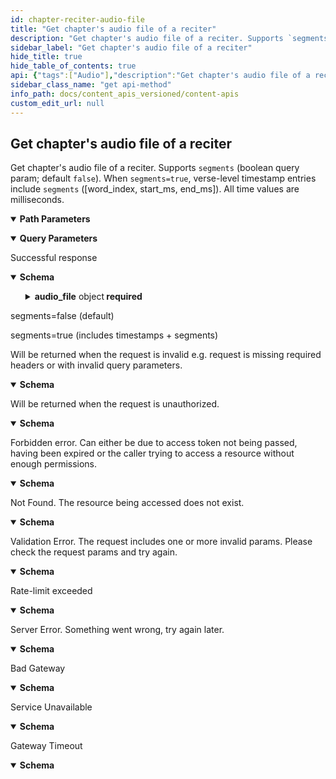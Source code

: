 ```yaml
---
id: chapter-reciter-audio-file
title: "Get chapter's audio file of a reciter"
description: "Get chapter's audio file of a reciter. Supports `segments` (boolean query param; default `false`). When `segments=true`, verse-level timestamp entries include `segments` ([word_index, start_ms, end_ms]). All time values are milliseconds."
sidebar_label: "Get chapter's audio file of a reciter"
hide_title: true
hide_table_of_contents: true
api: {"tags":["Audio"],"description":"Get chapter's audio file of a reciter. Supports `segments` (boolean query param; default `false`). When `segments=true`, verse-level timestamp entries include `segments` ([word_index, start_ms, end_ms]). All time values are milliseconds.","operationId":"chapter-reciter-audio-file","parameters":[{"name":"id","in":"path","description":"The Id of the reciter","required":true,"schema":{"type":"number"}},{"name":"chapter_number","in":"path","description":"The number of the chapter","required":true,"schema":{"maximum":114,"minimum":1,"type":"number"}},{"name":"segments","in":"query","required":false,"schema":{"type":"boolean","default":false},"description":"If true, each verse timestamp includes a `segments` array of [word_index, start_ms, end_ms] triplets. Time values are in milliseconds."}],"responses":{"200":{"description":"Successful response","content":{"application/json":{"schema":{"type":"object","properties":{"audio_file":{"type":"object","required":["id","chapter_id","file_size","format","audio_url"],"properties":{"id":{"type":"integer","example":457},"chapter_id":{"type":"integer","example":1},"file_size":{"type":"number","format":"float","description":"File size in bytes.","example":710784},"format":{"type":"string","example":"mp3"},"audio_url":{"type":"string","format":"uri","example":"https://download.quranicaudio.com/qdc/abu_bakr_shatri/murattal/1.mp3"},"timestamps":{"type":"array","description":"Present when timing data is available. If `segments=true`, each item may include a `segments` array.","items":{"type":"object","required":["verse_key","timestamp_from","timestamp_to","duration"],"properties":{"verse_key":{"type":"string","example":"1:1"},"timestamp_from":{"type":"integer","format":"int32","description":"Start offset in milliseconds from the beginning of the file.","example":0},"timestamp_to":{"type":"integer","format":"int32","description":"End offset in milliseconds from the beginning of the file.","example":6493},"duration":{"type":"integer","format":"int32","description":"Duration in milliseconds (mirrors source data; may be negative in legacy data).","example":-6493},"segments":{"type":"array","items":{"type":"array","minItems":3,"maxItems":3,"items":{"type":"integer","format":"int32"},"description":"[word_index, start_ms, end_ms] triplet. word_index is 1-based.","title":"SegmentTriplet"},"description":"Present only when `segments=true`. Word-level timing triplets for the verse.","nullable":true}},"title":"VerseTimestamp"}}},"title":"AudioFile"}},"required":["audio_file"],"title":"ChapterReciterAudioFileResponse"},"examples":{"default_no_segments":{"summary":"segments=false (default)","value":{"audio_file":{"id":457,"chapter_id":1,"file_size":710784,"format":"mp3","audio_url":"https://download.quranicaudio.com/qdc/abu_bakr_shatri/murattal/1.mp3"}}},"with_segments_true":{"summary":"segments=true (includes timestamps + segments)","value":{"audio_file":{"id":457,"chapter_id":1,"file_size":710784,"format":"mp3","audio_url":"https://download.quranicaudio.com/qdc/abu_bakr_shatri/murattal/1.mp3","timestamps":[{"verse_key":"1:1","timestamp_from":0,"timestamp_to":6493,"duration":-6493,"segments":[[1,0,630],[2,650,1570],[3,1570,3110],[4,3110,5590]]},{"verse_key":"1:2","timestamp_from":6493,"timestamp_to":11546,"duration":-5053,"segments":[[1,6493,7243],[2,7243,8123],[3,8143,8723],[4,8723,11193]]},{"verse_key":"1:3","timestamp_from":11546,"timestamp_to":15985,"duration":-4439,"segments":[[1,11546,12806],[2,12916,15366]]},{"verse_key":"1:4","timestamp_from":15985,"timestamp_to":21521,"duration":-5536,"segments":[[1,15985,16505],[2,16705,17235],[3,17265,19155]]},{"verse_key":"1:5","timestamp_from":21521,"timestamp_to":27835,"duration":-6314,"segments":[[1,21521,22591],[2,22591,23471],[3,23631,25001],[4,25001,27391]]},{"verse_key":"1:6","timestamp_from":27835,"timestamp_to":33388,"duration":-5553,"segments":[[1,27835,28265],[2,28265,29405],[3,29405,32545]]},{"verse_key":"1:7","timestamp_from":33388,"timestamp_to":53092,"duration":-19704,"segments":[[1,33388,34338],[2,34338,35448],[3,35518,36698],[4,36718,38678],[5,38678,39608],[6,39628,41638],[7,41638,43778],[8,43778,44218],[9,44338,51818]]}]}}}}}}},"400":{"description":"Will be returned when the request is invalid e.g. request is missing required headers or with invalid query parameters.","content":{"application/json":{"schema":{"title":"invalidRequestResponse","type":"object","properties":{"message":{"type":"string"},"type":{"type":"string","enum":["gateway_timeout","service_unavailable","bad_gateway","internal_server_error","unprocessable_entity","not_found","forbidden","unauthorized","invalid_request","invalid_token","insufficient_scope","service_error","invalid_path","rate_limit_exceeded"]},"success":{"type":"boolean"}}},"example":{"message":"The request is missing required headers or is invalid","type":"invalid_request","success":false}}}},"401":{"description":"Will be returned when the request is unauthorized.","content":{"application/json":{"schema":{"title":"unauthorizedResponse","type":"object","properties":{"message":{"type":"string"},"type":{"type":"string","enum":["gateway_timeout","service_unavailable","bad_gateway","internal_server_error","unprocessable_entity","not_found","forbidden","unauthorized","invalid_request","invalid_token","insufficient_scope","service_error","invalid_path","rate_limit_exceeded"]},"success":{"type":"boolean"}}},"example":{"message":"The request requires user authentication","type":"unauthorized","success":false}}}},"403":{"description":"Forbidden error. Can either be due to access token not being passed, having been expired or the caller trying to access a resource without enough permissions.","content":{"application/json":{"schema":{"title":"forbiddenResponse","type":"object","properties":{"message":{"type":"string"},"type":{"type":"string","enum":["gateway_timeout","service_unavailable","bad_gateway","internal_server_error","unprocessable_entity","not_found","forbidden","unauthorized","invalid_request","invalid_token","insufficient_scope","service_error","invalid_path","rate_limit_exceeded"]},"success":{"type":"boolean"}}},"example":{"message":"The server understood the request, but refuses to authorize it","type":"forbidden","success":false}}}},"404":{"description":"Not Found. The resource being accessed does not exist.","content":{"application/json":{"schema":{"title":"notFoundResponse","type":"object","properties":{"message":{"type":"string"},"type":{"type":"string","enum":["gateway_timeout","service_unavailable","bad_gateway","internal_server_error","unprocessable_entity","not_found","forbidden","unauthorized","invalid_request","invalid_token","insufficient_scope","service_error","invalid_path","rate_limit_exceeded"]},"success":{"type":"boolean"}}},"example":{"message":"The requested resource could not be found","type":"not_found","success":false}}}},"422":{"description":"Validation Error. The request includes one or more invalid params. Please check the request params and try again.","content":{"application/json":{"schema":{"title":"unprocessableEntityResponse","type":"object","properties":{"message":{"type":"string"},"type":{"type":"string","enum":["gateway_timeout","service_unavailable","bad_gateway","internal_server_error","unprocessable_entity","not_found","forbidden","unauthorized","invalid_request","invalid_token","insufficient_scope","service_error","invalid_path","rate_limit_exceeded"]},"success":{"type":"boolean"}}},"example":{"message":"The request was well-formed but was unable to be followed due to semantic errors","type":"unprocessable_entity","success":false}}}},"429":{"description":"Rate-limit exceeded","content":{"application/json":{"schema":{"title":"rateLimitExceededResponse","type":"object","properties":{"message":{"type":"string"},"type":{"type":"string","enum":["gateway_timeout","service_unavailable","bad_gateway","internal_server_error","unprocessable_entity","not_found","forbidden","unauthorized","invalid_request","invalid_token","insufficient_scope","service_error","invalid_path","rate_limit_exceeded"]},"success":{"type":"boolean"}}},"example":{"message":"Too many requests, please try again later","type":"rate_limit_exceeded","success":false}}}},"500":{"description":"Server Error. Something went wrong, try again later.","content":{"application/json":{"schema":{"title":"internalServerErrorResponse","type":"object","properties":{"message":{"type":"string"},"type":{"type":"string","enum":["gateway_timeout","service_unavailable","bad_gateway","internal_server_error","unprocessable_entity","not_found","forbidden","unauthorized","invalid_request","invalid_token","insufficient_scope","service_error","invalid_path","rate_limit_exceeded"]},"success":{"type":"boolean"}}},"example":{"message":"The server encountered an internal error and was unable to complete your request","type":"internal_server_error","success":false}}}},"502":{"description":"Bad Gateway","content":{"application/json":{"schema":{"title":"badGatewayResponse","type":"object","properties":{"message":{"type":"string"},"type":{"type":"string","enum":["gateway_timeout","service_unavailable","bad_gateway","internal_server_error","unprocessable_entity","not_found","forbidden","unauthorized","invalid_request","invalid_token","insufficient_scope","service_error","invalid_path","rate_limit_exceeded"]},"success":{"type":"boolean"}}},"example":{"message":"The server was acting as a gateway or proxy and received an invalid response from the upstream server","type":"bad_gateway","success":false}}}},"503":{"description":"Service Unavailable","content":{"application/json":{"schema":{"title":"serviceUnavailableResponse","type":"object","properties":{"message":{"type":"string"},"type":{"type":"string","enum":["gateway_timeout","service_unavailable","bad_gateway","internal_server_error","unprocessable_entity","not_found","forbidden","unauthorized","invalid_request","invalid_token","insufficient_scope","service_error","invalid_path","rate_limit_exceeded"]},"success":{"type":"boolean"}}},"example":{"message":"The server is currently unable to handle the request due to a temporary overload or scheduled maintenance","type":"service_unavailable","success":false}}}},"504":{"description":"Gateway Timeout","content":{"application/json":{"schema":{"title":"gatewayTimeoutResponse","type":"object","properties":{"message":{"type":"string"},"type":{"type":"string","enum":["gateway_timeout","service_unavailable","bad_gateway","internal_server_error","unprocessable_entity","not_found","forbidden","unauthorized","invalid_request","invalid_token","insufficient_scope","service_error","invalid_path","rate_limit_exceeded"]},"success":{"type":"boolean"}}},"example":{"message":"The server was acting as a gateway or proxy and did not receive a timely response from the upstream server","type":"gateway_timeout","success":false}}}}},"method":"get","path":"/chapter_recitations/{id}/{chapter_number}","servers":[{"url":"https://apis-prelive.quran.foundation/content/api/v4","description":"Pre-production Server"},{"url":"https://apis.quran.foundation/content/api/v4","description":"Production Server"}],"security":[{"x-auth-token":[],"x-client-id":[]}],"securitySchemes":{"x-auth-token":{"type":"apiKey","description":"The JWT access token required for accessing the endpoints.","name":"x-auth-token","in":"header"},"x-client-id":{"type":"apiKey","description":"Your client Id","name":"x-client-id","in":"header"}},"info":{"title":"Content APIs","description":"Quran.Foundation Content APIs offer programmatic access to the Quran's core content like chapters, verses, recitations, translations, and more, distinct from user-specific data like notes and bookmarks provided by [User-related APIs](/docs/category/user-related-apis).\n\n ## How to get access \n\n We are using OAuth2 flows to authenticate and authorize requests. To get started, you need to [get an access token](/docs/tutorials/oidc/getting-started-with-oauth2#obtaining-oauth-20-client-credentials) to make requests to our APIs. Since the APIs are not user-related, you will need to use the `client_credentials` grant type and [`content` scope](/docs/user_related_apis_versioned/scopes#content) when sending a request to [The OAuth 2.0 Token Endpoint](/docs/oauth2_apis_versioned/oauth-2-token-exchange) to get the access token. The below diagram shows the flow of getting an access token using the `client_credentials` grant type in a very simplified way.\n\n ![Client Credentials Flow](/img/client-credentials-flow.png) After getting a valid access token, each request to get resources will have to include 2 headers mentioned below: `x-auth-token` and `x-client-id`.","version":"v4"},"postman":{"name":"Get chapter's audio file of a reciter","description":{"content":"Get chapter's audio file of a reciter. Supports `segments` (boolean query param; default `false`). When `segments=true`, verse-level timestamp entries include `segments` ([word_index, start_ms, end_ms]). All time values are milliseconds.","type":"text/plain"},"url":{"path":["chapter_recitations",":id",":chapter_number"],"host":["{{baseUrl}}"],"query":[{"disabled":false,"description":{"content":"If true, each verse timestamp includes a `segments` array of [word_index, start_ms, end_ms] triplets. Time values are in milliseconds.","type":"text/plain"},"key":"segments","value":""}],"variable":[{"disabled":false,"description":{"content":"(Required) The Id of the reciter","type":"text/plain"},"type":"any","value":"","key":"id"},{"disabled":false,"description":{"content":"(Required) The number of the chapter","type":"text/plain"},"type":"any","value":"","key":"chapter_number"}]},"header":[{"key":"Accept","value":"application/json"}],"method":"GET"}}
sidebar_class_name: "get api-method"
info_path: docs/content_apis_versioned/content-apis
custom_edit_url: null
---
```



## Get chapter's audio file of a reciter



Get chapter's audio file of a reciter. Supports `segments` (boolean query param; default `false`). When `segments=true`, verse-level timestamp entries include `segments` ([word_index, start_ms, end_ms]). All time values are milliseconds.

<details style={{"marginBottom":"1rem"}} data-collapsed={false} open={true}><summary style={{}}><strong>Path Parameters</strong></summary><div><ul><ParamsItem className={"paramsItem"} param={{"name":"id","in":"path","description":"The Id of the reciter","required":true,"schema":{"type":"number"}}}></ParamsItem><ParamsItem className={"paramsItem"} param={{"name":"chapter_number","in":"path","description":"The number of the chapter","required":true,"schema":{"maximum":114,"minimum":1,"type":"number"}}}></ParamsItem></ul></div></details><details style={{"marginBottom":"1rem"}} data-collapsed={false} open={true}><summary style={{}}><strong>Query Parameters</strong></summary><div><ul><ParamsItem className={"paramsItem"} param={{"name":"segments","in":"query","required":false,"schema":{"type":"boolean","default":false},"description":"If true, each verse timestamp includes a `segments` array of [word_index, start_ms, end_ms] triplets. Time values are in milliseconds."}}></ParamsItem></ul></div></details><div><ApiTabs><TabItem label={"200"} value={"200"}><div>

Successful response

</div><div><MimeTabs schemaType={"response"}><TabItem label={"application/json"} value={"application/json"}><SchemaTabs><TabItem label={"Schema"} value={"Schema"}><details style={{}} data-collapsed={false} open={true}><summary style={{"textAlign":"left"}}><strong>Schema</strong></summary><div style={{"textAlign":"left","marginLeft":"1rem"}}></div><ul style={{"marginLeft":"1rem"}}><SchemaItem collapsible={true} className={"schemaItem"}><details style={{}}><summary style={{}}><strong>audio_file</strong><span style={{"opacity":"0.6"}}> object</span><strong style={{"fontSize":"var(--ifm-code-font-size)","color":"var(--openapi-required)"}}> required</strong></summary><div style={{"marginLeft":"1rem"}}><SchemaItem collapsible={false} name={"id"} required={true} schemaName={"integer"} qualifierMessage={undefined} schema={{"type":"integer","example":457}}></SchemaItem><SchemaItem collapsible={false} name={"chapter_id"} required={true} schemaName={"integer"} qualifierMessage={undefined} schema={{"type":"integer","example":1}}></SchemaItem><SchemaItem collapsible={false} name={"file_size"} required={true} schemaName={"float"} qualifierMessage={undefined} schema={{"type":"number","format":"float","description":"File size in bytes.","example":710784}}></SchemaItem><SchemaItem collapsible={false} name={"format"} required={true} schemaName={"string"} qualifierMessage={undefined} schema={{"type":"string","example":"mp3"}}></SchemaItem><SchemaItem collapsible={false} name={"audio_url"} required={true} schemaName={"uri"} qualifierMessage={undefined} schema={{"type":"string","format":"uri","example":"https://download.quranicaudio.com/qdc/abu_bakr_shatri/murattal/1.mp3"}}></SchemaItem><SchemaItem collapsible={true} className={"schemaItem"}><details style={{}}><summary style={{}}><strong>timestamps</strong><span style={{"opacity":"0.6"}}> object[]</span></summary><div style={{"marginLeft":"1rem"}}><div style={{"marginTop":".5rem","marginBottom":".5rem"}}>

Present when timing data is available. If `segments=true`, each item may include a `segments` array.

</div><li><div style={{"fontSize":"var(--ifm-code-font-size)","opacity":"0.6","marginLeft":"-.5rem","paddingBottom":".5rem"}}>Array [</div></li><SchemaItem collapsible={false} name={"verse_key"} required={true} schemaName={"string"} qualifierMessage={undefined} schema={{"type":"string","example":"1:1"}}></SchemaItem><SchemaItem collapsible={false} name={"timestamp_from"} required={true} schemaName={"int32"} qualifierMessage={undefined} schema={{"type":"integer","format":"int32","description":"Start offset in milliseconds from the beginning of the file.","example":0}}></SchemaItem><SchemaItem collapsible={false} name={"timestamp_to"} required={true} schemaName={"int32"} qualifierMessage={undefined} schema={{"type":"integer","format":"int32","description":"End offset in milliseconds from the beginning of the file.","example":6493}}></SchemaItem><SchemaItem collapsible={false} name={"duration"} required={true} schemaName={"int32"} qualifierMessage={undefined} schema={{"type":"integer","format":"int32","description":"Duration in milliseconds (mirrors source data; may be negative in legacy data).","example":-6493}}></SchemaItem><SchemaItem collapsible={false} name={"segments"} required={false} schemaName={"array[]"} qualifierMessage={"**Possible values:** `>= 3`, `<= 3`"} schema={{"type":"array","items":{"type":"array","minItems":3,"maxItems":3,"items":{"type":"integer","format":"int32"},"description":"[word_index, start_ms, end_ms] triplet. word_index is 1-based.","title":"SegmentTriplet"},"description":"Present only when `segments=true`. Word-level timing triplets for the verse.","nullable":true}}></SchemaItem><li><div style={{"fontSize":"var(--ifm-code-font-size)","opacity":"0.6","marginLeft":"-.5rem"}}>]</div></li></div></details></SchemaItem></div></details></SchemaItem></ul></details></TabItem><TabItem label={"Example (from schema)"} value={"Example (from schema)"}><ResponseSamples responseExample={"{\n  \"audio_file\": {\n    \"id\": 457,\n    \"chapter_id\": 1,\n    \"file_size\": 710784,\n    \"format\": \"mp3\",\n    \"audio_url\": \"https://download.quranicaudio.com/qdc/abu_bakr_shatri/murattal/1.mp3\",\n    \"timestamps\": [\n      {\n        \"verse_key\": \"1:1\",\n        \"timestamp_from\": 0,\n        \"timestamp_to\": 6493,\n        \"duration\": -6493,\n        \"segments\": [\n          [\n            0\n          ]\n        ]\n      }\n    ]\n  }\n}"} language={"json"}></ResponseSamples></TabItem><TabItem label={"default_no_segments"} value={"default_no_segments"}><p> segments=false (default)</p><ResponseSamples responseExample={"{\n  \"audio_file\": {\n    \"id\": 457,\n    \"chapter_id\": 1,\n    \"file_size\": 710784,\n    \"format\": \"mp3\",\n    \"audio_url\": \"https://download.quranicaudio.com/qdc/abu_bakr_shatri/murattal/1.mp3\"\n  }\n}"} language={"json"}></ResponseSamples></TabItem><TabItem label={"with_segments_true"} value={"with_segments_true"}><p> segments=true (includes timestamps + segments)</p><ResponseSamples responseExample={"{\n  \"audio_file\": {\n    \"id\": 457,\n    \"chapter_id\": 1,\n    \"file_size\": 710784,\n    \"format\": \"mp3\",\n    \"audio_url\": \"https://download.quranicaudio.com/qdc/abu_bakr_shatri/murattal/1.mp3\",\n    \"timestamps\": [\n      {\n        \"verse_key\": \"1:1\",\n        \"timestamp_from\": 0,\n        \"timestamp_to\": 6493,\n        \"duration\": -6493,\n        \"segments\": [\n          [\n            1,\n            0,\n            630\n          ],\n          [\n            2,\n            650,\n            1570\n          ],\n          [\n            3,\n            1570,\n            3110\n          ],\n          [\n            4,\n            3110,\n            5590\n          ]\n        ]\n      },\n      {\n        \"verse_key\": \"1:2\",\n        \"timestamp_from\": 6493,\n        \"timestamp_to\": 11546,\n        \"duration\": -5053,\n        \"segments\": [\n          [\n            1,\n            6493,\n            7243\n          ],\n          [\n            2,\n            7243,\n            8123\n          ],\n          [\n            3,\n            8143,\n            8723\n          ],\n          [\n            4,\n            8723,\n            11193\n          ]\n        ]\n      },\n      {\n        \"verse_key\": \"1:3\",\n        \"timestamp_from\": 11546,\n        \"timestamp_to\": 15985,\n        \"duration\": -4439,\n        \"segments\": [\n          [\n            1,\n            11546,\n            12806\n          ],\n          [\n            2,\n            12916,\n            15366\n          ]\n        ]\n      },\n      {\n        \"verse_key\": \"1:4\",\n        \"timestamp_from\": 15985,\n        \"timestamp_to\": 21521,\n        \"duration\": -5536,\n        \"segments\": [\n          [\n            1,\n            15985,\n            16505\n          ],\n          [\n            2,\n            16705,\n            17235\n          ],\n          [\n            3,\n            17265,\n            19155\n          ]\n        ]\n      },\n      {\n        \"verse_key\": \"1:5\",\n        \"timestamp_from\": 21521,\n        \"timestamp_to\": 27835,\n        \"duration\": -6314,\n        \"segments\": [\n          [\n            1,\n            21521,\n            22591\n          ],\n          [\n            2,\n            22591,\n            23471\n          ],\n          [\n            3,\n            23631,\n            25001\n          ],\n          [\n            4,\n            25001,\n            27391\n          ]\n        ]\n      },\n      {\n        \"verse_key\": \"1:6\",\n        \"timestamp_from\": 27835,\n        \"timestamp_to\": 33388,\n        \"duration\": -5553,\n        \"segments\": [\n          [\n            1,\n            27835,\n            28265\n          ],\n          [\n            2,\n            28265,\n            29405\n          ],\n          [\n            3,\n            29405,\n            32545\n          ]\n        ]\n      },\n      {\n        \"verse_key\": \"1:7\",\n        \"timestamp_from\": 33388,\n        \"timestamp_to\": 53092,\n        \"duration\": -19704,\n        \"segments\": [\n          [\n            1,\n            33388,\n            34338\n          ],\n          [\n            2,\n            34338,\n            35448\n          ],\n          [\n            3,\n            35518,\n            36698\n          ],\n          [\n            4,\n            36718,\n            38678\n          ],\n          [\n            5,\n            38678,\n            39608\n          ],\n          [\n            6,\n            39628,\n            41638\n          ],\n          [\n            7,\n            41638,\n            43778\n          ],\n          [\n            8,\n            43778,\n            44218\n          ],\n          [\n            9,\n            44338,\n            51818\n          ]\n        ]\n      }\n    ]\n  }\n}"} language={"json"}></ResponseSamples></TabItem></SchemaTabs></TabItem></MimeTabs></div></TabItem><TabItem label={"400"} value={"400"}><div>

Will be returned when the request is invalid e.g. request is missing required headers or with invalid query parameters.

</div><div><MimeTabs schemaType={"response"}><TabItem label={"application/json"} value={"application/json"}><SchemaTabs><TabItem label={"Schema"} value={"Schema"}><details style={{}} data-collapsed={false} open={true}><summary style={{"textAlign":"left"}}><strong>Schema</strong></summary><div style={{"textAlign":"left","marginLeft":"1rem"}}></div><ul style={{"marginLeft":"1rem"}}><SchemaItem collapsible={false} name={"message"} required={false} schemaName={"string"} qualifierMessage={undefined} schema={{"type":"string"}}></SchemaItem><SchemaItem collapsible={false} name={"type"} required={false} schemaName={"string"} qualifierMessage={"**Possible values:** [`gateway_timeout`, `service_unavailable`, `bad_gateway`, `internal_server_error`, `unprocessable_entity`, `not_found`, `forbidden`, `unauthorized`, `invalid_request`, `invalid_token`, `insufficient_scope`, `service_error`, `invalid_path`, `rate_limit_exceeded`]"} schema={{"type":"string","enum":["gateway_timeout","service_unavailable","bad_gateway","internal_server_error","unprocessable_entity","not_found","forbidden","unauthorized","invalid_request","invalid_token","insufficient_scope","service_error","invalid_path","rate_limit_exceeded"]}}></SchemaItem><SchemaItem collapsible={false} name={"success"} required={false} schemaName={"boolean"} qualifierMessage={undefined} schema={{"type":"boolean"}}></SchemaItem></ul></details></TabItem><TabItem label={"Example (from schema)"} value={"Example (from schema)"}><ResponseSamples responseExample={"{\n  \"message\": \"string\",\n  \"type\": \"gateway_timeout\",\n  \"success\": true\n}"} language={"json"}></ResponseSamples></TabItem><TabItem label={"Example"} value={"Example"}><ResponseSamples responseExample={"{\n  \"message\": \"The request is missing required headers or is invalid\",\n  \"type\": \"invalid_request\",\n  \"success\": false\n}"} language={"json"}></ResponseSamples></TabItem></SchemaTabs></TabItem></MimeTabs></div></TabItem><TabItem label={"401"} value={"401"}><div>

Will be returned when the request is unauthorized.

</div><div><MimeTabs schemaType={"response"}><TabItem label={"application/json"} value={"application/json"}><SchemaTabs><TabItem label={"Schema"} value={"Schema"}><details style={{}} data-collapsed={false} open={true}><summary style={{"textAlign":"left"}}><strong>Schema</strong></summary><div style={{"textAlign":"left","marginLeft":"1rem"}}></div><ul style={{"marginLeft":"1rem"}}><SchemaItem collapsible={false} name={"message"} required={false} schemaName={"string"} qualifierMessage={undefined} schema={{"type":"string"}}></SchemaItem><SchemaItem collapsible={false} name={"type"} required={false} schemaName={"string"} qualifierMessage={"**Possible values:** [`gateway_timeout`, `service_unavailable`, `bad_gateway`, `internal_server_error`, `unprocessable_entity`, `not_found`, `forbidden`, `unauthorized`, `invalid_request`, `invalid_token`, `insufficient_scope`, `service_error`, `invalid_path`, `rate_limit_exceeded`]"} schema={{"type":"string","enum":["gateway_timeout","service_unavailable","bad_gateway","internal_server_error","unprocessable_entity","not_found","forbidden","unauthorized","invalid_request","invalid_token","insufficient_scope","service_error","invalid_path","rate_limit_exceeded"]}}></SchemaItem><SchemaItem collapsible={false} name={"success"} required={false} schemaName={"boolean"} qualifierMessage={undefined} schema={{"type":"boolean"}}></SchemaItem></ul></details></TabItem><TabItem label={"Example (from schema)"} value={"Example (from schema)"}><ResponseSamples responseExample={"{\n  \"message\": \"string\",\n  \"type\": \"gateway_timeout\",\n  \"success\": true\n}"} language={"json"}></ResponseSamples></TabItem><TabItem label={"Example"} value={"Example"}><ResponseSamples responseExample={"{\n  \"message\": \"The request requires user authentication\",\n  \"type\": \"unauthorized\",\n  \"success\": false\n}"} language={"json"}></ResponseSamples></TabItem></SchemaTabs></TabItem></MimeTabs></div></TabItem><TabItem label={"403"} value={"403"}><div>

Forbidden error. Can either be due to access token not being passed, having been expired or the caller trying to access a resource without enough permissions.

</div><div><MimeTabs schemaType={"response"}><TabItem label={"application/json"} value={"application/json"}><SchemaTabs><TabItem label={"Schema"} value={"Schema"}><details style={{}} data-collapsed={false} open={true}><summary style={{"textAlign":"left"}}><strong>Schema</strong></summary><div style={{"textAlign":"left","marginLeft":"1rem"}}></div><ul style={{"marginLeft":"1rem"}}><SchemaItem collapsible={false} name={"message"} required={false} schemaName={"string"} qualifierMessage={undefined} schema={{"type":"string"}}></SchemaItem><SchemaItem collapsible={false} name={"type"} required={false} schemaName={"string"} qualifierMessage={"**Possible values:** [`gateway_timeout`, `service_unavailable`, `bad_gateway`, `internal_server_error`, `unprocessable_entity`, `not_found`, `forbidden`, `unauthorized`, `invalid_request`, `invalid_token`, `insufficient_scope`, `service_error`, `invalid_path`, `rate_limit_exceeded`]"} schema={{"type":"string","enum":["gateway_timeout","service_unavailable","bad_gateway","internal_server_error","unprocessable_entity","not_found","forbidden","unauthorized","invalid_request","invalid_token","insufficient_scope","service_error","invalid_path","rate_limit_exceeded"]}}></SchemaItem><SchemaItem collapsible={false} name={"success"} required={false} schemaName={"boolean"} qualifierMessage={undefined} schema={{"type":"boolean"}}></SchemaItem></ul></details></TabItem><TabItem label={"Example (from schema)"} value={"Example (from schema)"}><ResponseSamples responseExample={"{\n  \"message\": \"string\",\n  \"type\": \"gateway_timeout\",\n  \"success\": true\n}"} language={"json"}></ResponseSamples></TabItem><TabItem label={"Example"} value={"Example"}><ResponseSamples responseExample={"{\n  \"message\": \"The server understood the request, but refuses to authorize it\",\n  \"type\": \"forbidden\",\n  \"success\": false\n}"} language={"json"}></ResponseSamples></TabItem></SchemaTabs></TabItem></MimeTabs></div></TabItem><TabItem label={"404"} value={"404"}><div>

Not Found. The resource being accessed does not exist.

</div><div><MimeTabs schemaType={"response"}><TabItem label={"application/json"} value={"application/json"}><SchemaTabs><TabItem label={"Schema"} value={"Schema"}><details style={{}} data-collapsed={false} open={true}><summary style={{"textAlign":"left"}}><strong>Schema</strong></summary><div style={{"textAlign":"left","marginLeft":"1rem"}}></div><ul style={{"marginLeft":"1rem"}}><SchemaItem collapsible={false} name={"message"} required={false} schemaName={"string"} qualifierMessage={undefined} schema={{"type":"string"}}></SchemaItem><SchemaItem collapsible={false} name={"type"} required={false} schemaName={"string"} qualifierMessage={"**Possible values:** [`gateway_timeout`, `service_unavailable`, `bad_gateway`, `internal_server_error`, `unprocessable_entity`, `not_found`, `forbidden`, `unauthorized`, `invalid_request`, `invalid_token`, `insufficient_scope`, `service_error`, `invalid_path`, `rate_limit_exceeded`]"} schema={{"type":"string","enum":["gateway_timeout","service_unavailable","bad_gateway","internal_server_error","unprocessable_entity","not_found","forbidden","unauthorized","invalid_request","invalid_token","insufficient_scope","service_error","invalid_path","rate_limit_exceeded"]}}></SchemaItem><SchemaItem collapsible={false} name={"success"} required={false} schemaName={"boolean"} qualifierMessage={undefined} schema={{"type":"boolean"}}></SchemaItem></ul></details></TabItem><TabItem label={"Example (from schema)"} value={"Example (from schema)"}><ResponseSamples responseExample={"{\n  \"message\": \"string\",\n  \"type\": \"gateway_timeout\",\n  \"success\": true\n}"} language={"json"}></ResponseSamples></TabItem><TabItem label={"Example"} value={"Example"}><ResponseSamples responseExample={"{\n  \"message\": \"The requested resource could not be found\",\n  \"type\": \"not_found\",\n  \"success\": false\n}"} language={"json"}></ResponseSamples></TabItem></SchemaTabs></TabItem></MimeTabs></div></TabItem><TabItem label={"422"} value={"422"}><div>

Validation Error. The request includes one or more invalid params. Please check the request params and try again.

</div><div><MimeTabs schemaType={"response"}><TabItem label={"application/json"} value={"application/json"}><SchemaTabs><TabItem label={"Schema"} value={"Schema"}><details style={{}} data-collapsed={false} open={true}><summary style={{"textAlign":"left"}}><strong>Schema</strong></summary><div style={{"textAlign":"left","marginLeft":"1rem"}}></div><ul style={{"marginLeft":"1rem"}}><SchemaItem collapsible={false} name={"message"} required={false} schemaName={"string"} qualifierMessage={undefined} schema={{"type":"string"}}></SchemaItem><SchemaItem collapsible={false} name={"type"} required={false} schemaName={"string"} qualifierMessage={"**Possible values:** [`gateway_timeout`, `service_unavailable`, `bad_gateway`, `internal_server_error`, `unprocessable_entity`, `not_found`, `forbidden`, `unauthorized`, `invalid_request`, `invalid_token`, `insufficient_scope`, `service_error`, `invalid_path`, `rate_limit_exceeded`]"} schema={{"type":"string","enum":["gateway_timeout","service_unavailable","bad_gateway","internal_server_error","unprocessable_entity","not_found","forbidden","unauthorized","invalid_request","invalid_token","insufficient_scope","service_error","invalid_path","rate_limit_exceeded"]}}></SchemaItem><SchemaItem collapsible={false} name={"success"} required={false} schemaName={"boolean"} qualifierMessage={undefined} schema={{"type":"boolean"}}></SchemaItem></ul></details></TabItem><TabItem label={"Example (from schema)"} value={"Example (from schema)"}><ResponseSamples responseExample={"{\n  \"message\": \"string\",\n  \"type\": \"gateway_timeout\",\n  \"success\": true\n}"} language={"json"}></ResponseSamples></TabItem><TabItem label={"Example"} value={"Example"}><ResponseSamples responseExample={"{\n  \"message\": \"The request was well-formed but was unable to be followed due to semantic errors\",\n  \"type\": \"unprocessable_entity\",\n  \"success\": false\n}"} language={"json"}></ResponseSamples></TabItem></SchemaTabs></TabItem></MimeTabs></div></TabItem><TabItem label={"429"} value={"429"}><div>

Rate-limit exceeded

</div><div><MimeTabs schemaType={"response"}><TabItem label={"application/json"} value={"application/json"}><SchemaTabs><TabItem label={"Schema"} value={"Schema"}><details style={{}} data-collapsed={false} open={true}><summary style={{"textAlign":"left"}}><strong>Schema</strong></summary><div style={{"textAlign":"left","marginLeft":"1rem"}}></div><ul style={{"marginLeft":"1rem"}}><SchemaItem collapsible={false} name={"message"} required={false} schemaName={"string"} qualifierMessage={undefined} schema={{"type":"string"}}></SchemaItem><SchemaItem collapsible={false} name={"type"} required={false} schemaName={"string"} qualifierMessage={"**Possible values:** [`gateway_timeout`, `service_unavailable`, `bad_gateway`, `internal_server_error`, `unprocessable_entity`, `not_found`, `forbidden`, `unauthorized`, `invalid_request`, `invalid_token`, `insufficient_scope`, `service_error`, `invalid_path`, `rate_limit_exceeded`]"} schema={{"type":"string","enum":["gateway_timeout","service_unavailable","bad_gateway","internal_server_error","unprocessable_entity","not_found","forbidden","unauthorized","invalid_request","invalid_token","insufficient_scope","service_error","invalid_path","rate_limit_exceeded"]}}></SchemaItem><SchemaItem collapsible={false} name={"success"} required={false} schemaName={"boolean"} qualifierMessage={undefined} schema={{"type":"boolean"}}></SchemaItem></ul></details></TabItem><TabItem label={"Example (from schema)"} value={"Example (from schema)"}><ResponseSamples responseExample={"{\n  \"message\": \"string\",\n  \"type\": \"gateway_timeout\",\n  \"success\": true\n}"} language={"json"}></ResponseSamples></TabItem><TabItem label={"Example"} value={"Example"}><ResponseSamples responseExample={"{\n  \"message\": \"Too many requests, please try again later\",\n  \"type\": \"rate_limit_exceeded\",\n  \"success\": false\n}"} language={"json"}></ResponseSamples></TabItem></SchemaTabs></TabItem></MimeTabs></div></TabItem><TabItem label={"500"} value={"500"}><div>

Server Error. Something went wrong, try again later.

</div><div><MimeTabs schemaType={"response"}><TabItem label={"application/json"} value={"application/json"}><SchemaTabs><TabItem label={"Schema"} value={"Schema"}><details style={{}} data-collapsed={false} open={true}><summary style={{"textAlign":"left"}}><strong>Schema</strong></summary><div style={{"textAlign":"left","marginLeft":"1rem"}}></div><ul style={{"marginLeft":"1rem"}}><SchemaItem collapsible={false} name={"message"} required={false} schemaName={"string"} qualifierMessage={undefined} schema={{"type":"string"}}></SchemaItem><SchemaItem collapsible={false} name={"type"} required={false} schemaName={"string"} qualifierMessage={"**Possible values:** [`gateway_timeout`, `service_unavailable`, `bad_gateway`, `internal_server_error`, `unprocessable_entity`, `not_found`, `forbidden`, `unauthorized`, `invalid_request`, `invalid_token`, `insufficient_scope`, `service_error`, `invalid_path`, `rate_limit_exceeded`]"} schema={{"type":"string","enum":["gateway_timeout","service_unavailable","bad_gateway","internal_server_error","unprocessable_entity","not_found","forbidden","unauthorized","invalid_request","invalid_token","insufficient_scope","service_error","invalid_path","rate_limit_exceeded"]}}></SchemaItem><SchemaItem collapsible={false} name={"success"} required={false} schemaName={"boolean"} qualifierMessage={undefined} schema={{"type":"boolean"}}></SchemaItem></ul></details></TabItem><TabItem label={"Example (from schema)"} value={"Example (from schema)"}><ResponseSamples responseExample={"{\n  \"message\": \"string\",\n  \"type\": \"gateway_timeout\",\n  \"success\": true\n}"} language={"json"}></ResponseSamples></TabItem><TabItem label={"Example"} value={"Example"}><ResponseSamples responseExample={"{\n  \"message\": \"The server encountered an internal error and was unable to complete your request\",\n  \"type\": \"internal_server_error\",\n  \"success\": false\n}"} language={"json"}></ResponseSamples></TabItem></SchemaTabs></TabItem></MimeTabs></div></TabItem><TabItem label={"502"} value={"502"}><div>

Bad Gateway

</div><div><MimeTabs schemaType={"response"}><TabItem label={"application/json"} value={"application/json"}><SchemaTabs><TabItem label={"Schema"} value={"Schema"}><details style={{}} data-collapsed={false} open={true}><summary style={{"textAlign":"left"}}><strong>Schema</strong></summary><div style={{"textAlign":"left","marginLeft":"1rem"}}></div><ul style={{"marginLeft":"1rem"}}><SchemaItem collapsible={false} name={"message"} required={false} schemaName={"string"} qualifierMessage={undefined} schema={{"type":"string"}}></SchemaItem><SchemaItem collapsible={false} name={"type"} required={false} schemaName={"string"} qualifierMessage={"**Possible values:** [`gateway_timeout`, `service_unavailable`, `bad_gateway`, `internal_server_error`, `unprocessable_entity`, `not_found`, `forbidden`, `unauthorized`, `invalid_request`, `invalid_token`, `insufficient_scope`, `service_error`, `invalid_path`, `rate_limit_exceeded`]"} schema={{"type":"string","enum":["gateway_timeout","service_unavailable","bad_gateway","internal_server_error","unprocessable_entity","not_found","forbidden","unauthorized","invalid_request","invalid_token","insufficient_scope","service_error","invalid_path","rate_limit_exceeded"]}}></SchemaItem><SchemaItem collapsible={false} name={"success"} required={false} schemaName={"boolean"} qualifierMessage={undefined} schema={{"type":"boolean"}}></SchemaItem></ul></details></TabItem><TabItem label={"Example (from schema)"} value={"Example (from schema)"}><ResponseSamples responseExample={"{\n  \"message\": \"string\",\n  \"type\": \"gateway_timeout\",\n  \"success\": true\n}"} language={"json"}></ResponseSamples></TabItem><TabItem label={"Example"} value={"Example"}><ResponseSamples responseExample={"{\n  \"message\": \"The server was acting as a gateway or proxy and received an invalid response from the upstream server\",\n  \"type\": \"bad_gateway\",\n  \"success\": false\n}"} language={"json"}></ResponseSamples></TabItem></SchemaTabs></TabItem></MimeTabs></div></TabItem><TabItem label={"503"} value={"503"}><div>

Service Unavailable

</div><div><MimeTabs schemaType={"response"}><TabItem label={"application/json"} value={"application/json"}><SchemaTabs><TabItem label={"Schema"} value={"Schema"}><details style={{}} data-collapsed={false} open={true}><summary style={{"textAlign":"left"}}><strong>Schema</strong></summary><div style={{"textAlign":"left","marginLeft":"1rem"}}></div><ul style={{"marginLeft":"1rem"}}><SchemaItem collapsible={false} name={"message"} required={false} schemaName={"string"} qualifierMessage={undefined} schema={{"type":"string"}}></SchemaItem><SchemaItem collapsible={false} name={"type"} required={false} schemaName={"string"} qualifierMessage={"**Possible values:** [`gateway_timeout`, `service_unavailable`, `bad_gateway`, `internal_server_error`, `unprocessable_entity`, `not_found`, `forbidden`, `unauthorized`, `invalid_request`, `invalid_token`, `insufficient_scope`, `service_error`, `invalid_path`, `rate_limit_exceeded`]"} schema={{"type":"string","enum":["gateway_timeout","service_unavailable","bad_gateway","internal_server_error","unprocessable_entity","not_found","forbidden","unauthorized","invalid_request","invalid_token","insufficient_scope","service_error","invalid_path","rate_limit_exceeded"]}}></SchemaItem><SchemaItem collapsible={false} name={"success"} required={false} schemaName={"boolean"} qualifierMessage={undefined} schema={{"type":"boolean"}}></SchemaItem></ul></details></TabItem><TabItem label={"Example (from schema)"} value={"Example (from schema)"}><ResponseSamples responseExample={"{\n  \"message\": \"string\",\n  \"type\": \"gateway_timeout\",\n  \"success\": true\n}"} language={"json"}></ResponseSamples></TabItem><TabItem label={"Example"} value={"Example"}><ResponseSamples responseExample={"{\n  \"message\": \"The server is currently unable to handle the request due to a temporary overload or scheduled maintenance\",\n  \"type\": \"service_unavailable\",\n  \"success\": false\n}"} language={"json"}></ResponseSamples></TabItem></SchemaTabs></TabItem></MimeTabs></div></TabItem><TabItem label={"504"} value={"504"}><div>

Gateway Timeout

</div><div><MimeTabs schemaType={"response"}><TabItem label={"application/json"} value={"application/json"}><SchemaTabs><TabItem label={"Schema"} value={"Schema"}><details style={{}} data-collapsed={false} open={true}><summary style={{"textAlign":"left"}}><strong>Schema</strong></summary><div style={{"textAlign":"left","marginLeft":"1rem"}}></div><ul style={{"marginLeft":"1rem"}}><SchemaItem collapsible={false} name={"message"} required={false} schemaName={"string"} qualifierMessage={undefined} schema={{"type":"string"}}></SchemaItem><SchemaItem collapsible={false} name={"type"} required={false} schemaName={"string"} qualifierMessage={"**Possible values:** [`gateway_timeout`, `service_unavailable`, `bad_gateway`, `internal_server_error`, `unprocessable_entity`, `not_found`, `forbidden`, `unauthorized`, `invalid_request`, `invalid_token`, `insufficient_scope`, `service_error`, `invalid_path`, `rate_limit_exceeded`]"} schema={{"type":"string","enum":["gateway_timeout","service_unavailable","bad_gateway","internal_server_error","unprocessable_entity","not_found","forbidden","unauthorized","invalid_request","invalid_token","insufficient_scope","service_error","invalid_path","rate_limit_exceeded"]}}></SchemaItem><SchemaItem collapsible={false} name={"success"} required={false} schemaName={"boolean"} qualifierMessage={undefined} schema={{"type":"boolean"}}></SchemaItem></ul></details></TabItem><TabItem label={"Example (from schema)"} value={"Example (from schema)"}><ResponseSamples responseExample={"{\n  \"message\": \"string\",\n  \"type\": \"gateway_timeout\",\n  \"success\": true\n}"} language={"json"}></ResponseSamples></TabItem><TabItem label={"Example"} value={"Example"}><ResponseSamples responseExample={"{\n  \"message\": \"The server was acting as a gateway or proxy and did not receive a timely response from the upstream server\",\n  \"type\": \"gateway_timeout\",\n  \"success\": false\n}"} language={"json"}></ResponseSamples></TabItem></SchemaTabs></TabItem></MimeTabs></div></TabItem></ApiTabs></div>
      